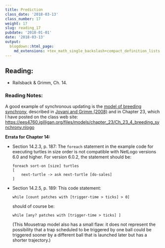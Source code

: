 ```yaml
---
title: Prediction
class_date: '2018-03-13'
class_number: 17
weight: 17
slug: reading_17
pubdate: '2018-01-01'
date: '2018-03-13'
output:
  blogdown::html_page:
    md_extensions: +tex_math_single_backslash+compact_definition_lists
---
```

## Reading:

* Railsback & Grimm, Ch. 14.

### Reading Notes:

A good example of synchronous updating is the 
[model of breeding synchrony](/files/models/chapter_23/Ch_23_4_breeding_synchrony.nlogo), 
described in [Jovani and Grimm (2008)](/files/models/chapter_05/Jovani_Grimm_2008_Breeding.pdf) 
and in Chapter 23, which I have posted on the class web site: 
<https://ees4760.jgilligan.org/files/models/chapter_23/Ch_23_4_breeding_synchrony.nlogo>

**Errata for Chapter 14:**

* Section 14.2.3, p. 187:
  The `foreach` statement in the example code for executing turtles in size order 
  is not compatible with NetLogo versions 6.0 and higher. 
  For version 6.0.2, the statement should be:
  ```
  foreach sort-on [size] turtles
  [
      next-turtle -> ask next-turtle [do-sales]
  ]
  ```

* Section 14.2.5, p. 189:
  This code statement: 
  ```
  while [count patches with [trigger-time > ticks] > 0] 
  ```
  should of course be: 
  ```
  while [any? patches with [trigger-time > ticks] ] 
  ```
  (This Mousetrap model also has a small flaw: it does not represent the 
  possibility that a trap scheduled to be triggered by one ball could be 
  triggered sooner by a different ball that is launched later but has a 
  shorter trajectory.)
